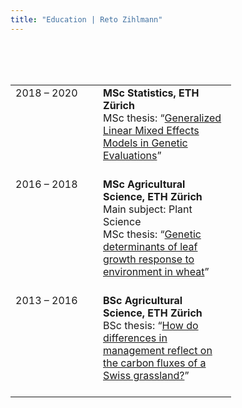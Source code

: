 ```yaml
---
title: "Education | Reto Zihlmann"
---
```


<br>
<br>
<br>

<table style="width:70%">
<col width="140">
<tr>
<td valign="top">2018 -- 2020</td>
<td>**MSc Statistics, ETH Zürich** <br> MSc thesis: "[Generalized Linear Mixed Effects Models in Genetic Evaluations](files/MasterThesisSfS.pdf)"<br><br></td>
</tr>
<tr>
<td valign="top">2016 -- 2018</td>
<td>**MSc Agricultural Science, ETH Zürich** <br> Main subject: Plant Science <br> MSc thesis: "[Genetic determinants of leaf growth response to environment in wheat](files/Master_Thesis_text_RZ.pdf)"<br><br></td>
</tr>
<tr>
<td valign="top">2013 -- 2016</td>
<td>**BSc Agricultural Science, ETH Zürich** <br> BSc thesis: "[How do differences in management reflect on the carbon fluxes of a Swiss grassland?](files/Bachelor_Thesis_RZ_nachAbgabe1.pdf)"<br><br></td>
</tr>
</table>
